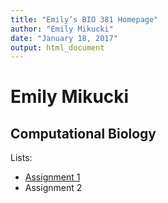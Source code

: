 ```yaml
---
title: "Emily’s BIO 381 Homepage"
author: "Emily Mikucki"
date: "January 18, 2017"
output: html_document
---
```


# Emily Mikucki

## Computational Biology

Lists:

* [Assignment 1](Test.html)      
* Assignment 2      